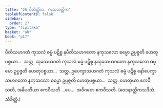 ```yaml
---
title: "26 ပီတိတ္တိက, ကုသလတ္တိက"
tableOfContents: false
sidebar:
  order: 27
type: "tipitaka"
basket: "ab"
book: "p17"
---
```



<DynamicBreadcrumb />

<Division number="43" book="p17" e="ch" v="40" p="302">

<Paragraph number="119" book="p17">
ပီတိသဟဂတံ ကုသလံ ဓမ္မံ ပဋိစ္စ နပီတိသဟဂတော နကုသလော ဓမ္မော ဥပ္ပဇ္ဇတိ ဟေတုပစ္စယာ…  သတ္တ.
</Paragraph>

<Paragraph number="120" book="p17">
သုခသဟဂတံ ကုသလံ ဓမ္မံ ပဋိစ္စ နသုခသဟဂတော နကုသလော ဓမ္မော ဥပ္ပဇ္ဇတိ ဟေတုပစ္စယာ…  သတ္တ.
</Paragraph>

<Paragraph number="121" book="p17">
ဥပေက္ခာသဟဂတံ ကုသလံ ဓမ္မံ ပဋိစ္စ နော်ပေက္ခာသဟဂတော နကုသလော ဓမ္မော ဥပ္ပဇ္ဇတိ ဟေတုပစ္စယာ…  သတ္တ.
</Paragraph>

<Paragraph number="122" book="p17">
ဟေတုယာ ဧကဝီသတိ, အဓိပတိယာ ဧကဝီသတိ …ပေ…  အဝိဂတေ ဧကဝီသတိ. (ဝေဒနာတ္တိကသဒိသံ. သံခိတ္တံ.)
</Paragraph>
</Division>